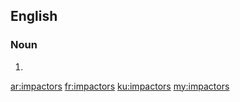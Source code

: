 ==English==

===Noun===
{{head|en|plural}}

# {{plural of|impactor|lang=en|nocat=1}}

[[ar:impactors]]
[[fr:impactors]]
[[ku:impactors]]
[[my:impactors]]
